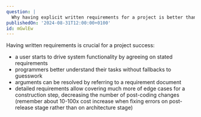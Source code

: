 ```yaml
---
question: |
  Why having explicit written requirements for a project is better than agreeing on them verbally? How to justify a collection of formal requirements?
publishedOn: '2024-08-31T12:00:00+0100'
id: mGwlEw
---
```

Having written requirements is crucial for a project success:
- a user starts to drive system functionality by agreeing on stated requirements
- programmers better understand their tasks without fallbacks to guesswork
- arguments can be resolved by referring to a requirement document
- detailed requirements allow covering much more of edge cases for a construction step, decreasing the number of post-coding changes (remember about 10-100x cost increase when fixing errors on post-release stage rather than on architecture stage)
